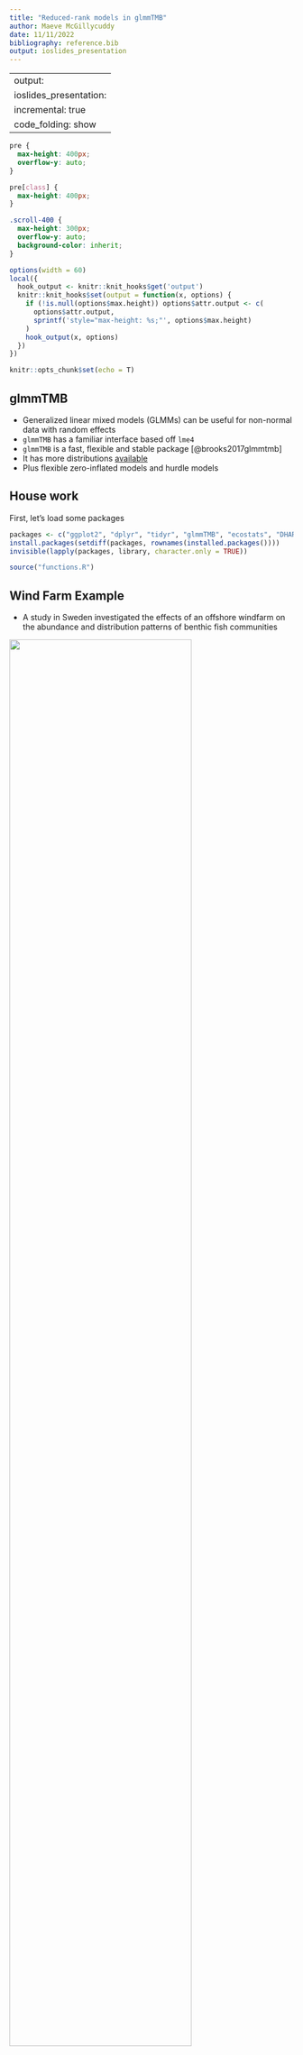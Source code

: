 ```yaml
---
title: "Reduced-rank models in glmmTMB"
author: Maeve McGillycuddy
date: 11/11/2022
bibliography: reference.bib
output: ioslides_presentation
---
```


---
output:
  ioslides_presentation:
    incremental: true
    code_folding: show
---


```css
pre {
  max-height: 400px;
  overflow-y: auto;
}

pre[class] {
  max-height: 400px;
}
```


```css
.scroll-400 {
  max-height: 300px;
  overflow-y: auto;
  background-color: inherit;
}
```



```r
options(width = 60)
local({
  hook_output <- knitr::knit_hooks$get('output')
  knitr::knit_hooks$set(output = function(x, options) {
    if (!is.null(options$max.height)) options$attr.output <- c(
      options$attr.output,
      sprintf('style="max-height: %s;"', options$max.height)
    )
    hook_output(x, options)
  })
})
```

```r
knitr::opts_chunk$set(echo = T)
```

## glmmTMB

- Generalized linear mixed models (GLMMs) can be useful for non-normal data with random effects
- $\texttt{glmmTMB}$ has a familiar interface based off $\texttt{lme4}$ 
- $\texttt{glmmTMB}$ is a fast, flexible and stable package [@brooks2017glmmtmb]
- It has more distributions [available](https://rdrr.io/cran/glmmTMB/man/nbinom2.html)
- Plus flexible zero-inflated models and hurdle models

## House work

First, let's load some packages 
```r
packages <- c("ggplot2", "dplyr", "tidyr", "glmmTMB", "ecostats", "DHARMa")
install.packages(setdiff(packages, rownames(installed.packages()))) 
invisible(lapply(packages, library, character.only = TRUE))

source("functions.R")
```

## Wind Farm Example

- A study in Sweden investigated the effects of an offshore windfarm on the abundance and distribution patterns of benthic fish communities

<div class="centered">
![](images/windfarm.jpg){width=80%}
</div>
 

## Wind Farm Example

The wind farm data is in the ecostats package.

```r
wf <- cbind(windFarms$abund, windFarms$X) %>% 
  mutate(ID = 1:nrow(.)) %>% 
  pivot_longer(cols = colnames(windFarms$abund), 
               names_to = "Species",
               values_to = "Abundance")
```

## Wind Farm Example: Study design

```r
head(wf)
```

If you want more information you can find it in the help file:
```r
?windFarms
```

## Wind Farm Example: Data

- Keep stations that were observed in both years
- Remove species that were observed less than 5 times

```r
stat03 <- unique(wf[wf$Year=="2003",]$Station)
stat10 <- unique(wf[wf$Year=="2010",]$Station)
sum_abund <- wf %>%
  filter(Station %in% stat03 ) %>%
  group_by(Species) %>%
  summarise(obs = sum(Abundance > 0) ) %>% 
  ungroup() %>% 
  arrange(-obs) # order from most to least abundant

spp_names <- unique(sum_abund$Species[sum_abund$obs>=5])
wf_data <- wf %>% 
  filter(Species %in% spp_names) %>% 
  mutate(Species = factor(Species, levels = spp_names))
```

## Wind Farm Example: Data
```r
## Boxplot of abundance of species by year and zone
labs=c(0,1,10,100)
wf_boxplot <- wf_data %>% 
  ggplot(aes(x = Year, y = log(Abundance + 1), fill = Zone)) +
  geom_boxplot(outlier.shape = 21)+
  facet_wrap(~ Species, ncol = 3, scales = "free") +
  labs(x = "Year", color  = "Zone", y = "Abundance [log(y+1)-scale]") +
  scale_y_continuous( breaks = log(labs + 1), labels = labs)+
  theme_classic() +
  theme(legend.position="bottom"  ) +
  scale_fill_brewer(palette = "Set2")
```

## Wind Farm Example: Data

```r
wf_boxplot
```

## Wind Farm Example: Why GLMM?


 ![](images/all_9.png){width=100%}


## Generalised Linear Mixed Model
<font size="4"> 
A generalised linear mixed model (GLMM) has the following form:

<!-- $$ g(\boldsymbol{\mu_i}) = \boldsymbol{ X_i \beta} + \boldsymbol{Zb_i}   $$ -->
$$ g(\boldsymbol{\mu}) = \boldsymbol{ X \beta} + \boldsymbol{Zb}   $$
where

* g(.) is a known link function
* $\boldsymbol{X}$ is a $n \times p$ model matrix
* $\boldsymbol{\beta}$ is a $p$-dimensional vector of regression coefficients related to the covariates
* $\boldsymbol{Z}$ is a $n \times q$ model matrix for the $q$-dimensional random effects
* $\boldsymbol{b}$ are multivariate random effects,  $\boldsymbol{b} \sim N(\boldsymbol{0}, \boldsymbol{\Sigma} )$
* $\boldsymbol{y} | \boldsymbol{b} \sim  F(\mu, \phi )$, where F is a member of the exponential family, mean $\boldsymbol{\mu}$, nuisance $\boldsymbol{\phi}$

</font size> 

## Generalised Linear Mixed Model
<font size="4"> 
Consider the joint model of the mean abundance, $\mu_{ijk}$, observed at $i = 1, \ldots, n$ observation, $k = 1,\ldots, l$ stations, for $j = 1, \ldots, p$ species as follows:

$$
g(\mu_{ijk}) = \boldsymbol{x_i'\beta} +  \boldsymbol{x_i'b_{j}^{[x]}}  + {b_{k}^{[s]}} + b_{ij}
$$

* $\boldsymbol{x_i}$ are vectors of covariates relating to intercept, zone, year and the interaction of zone and year
* $\boldsymbol{\beta}$ are vectors of fixed coefficients
* $\boldsymbol{b_{j}^{[x]}} \sim N(\boldsymbol{0}, \boldsymbol{\sigma_x^2I})$
* ${b_{k}^{[s]}}  \sim N(0, \sigma^2_s)$
* $\boldsymbol{b_{i}}  \sim N(\boldsymbol{0}, \Sigma_{sp})$ 

</font>

## GLMM: wind farm 

We assume no prior structure about the correlation across species, i.e., unstructured covariance matrix.

```r
fit.us <- glmmTMB(Abundance ~ Year*Zone + diag(Year*Zone|Species) + 
                 (1 | Station) +
                 (Species + 0|ID),
               wf_data, family = poisson)
```

## GLMM: reduced-rank random effects

A reduced-rank approach to fit a multivariate random effect 

$$b_{ij} = \boldsymbol{\lambda}_j \boldsymbol{u}_{i}$$

where 

- $\boldsymbol{u_i}$ is a vector of $d$ latent variables
- $\boldsymbol{u_i} \sim N(\boldsymbol{0}, \boldsymbol{I})$ 
- $\boldsymbol{\Lambda} =  \left\{\boldsymbol{\lambda}_1^\top, \ldots, \boldsymbol{\lambda}_p\right\}^\top$ are a matrix of factor loadings

This implies $\boldsymbol{b_i} \sim N(\boldsymbol{0}, \boldsymbol{\Lambda}\boldsymbol{\Lambda'})$

## GLMM: reduced-rank model

```r
wf.glmm <- glmmTMB(Abundance ~ Zone*Year + diag(Zone*Year|Species) +
                     (1|Station) + 
                     ### <b>  
                     rr(Species + 0|ID, 2), 
                   ### </b>
                   family = "poisson", data = wf_data,
                   control = glmmTMBControl(start_method = list(method = "res")))
```

- The number after the comma in the rr formula specifies the rank of the variance-covariance matrix of the multivariate random effects.

- The start_method argument in glmmTMBControl() controls the algorithm used for initialising the rr parameters ($\boldsymbol{\lambda}_j$ and $\boldsymbol{u}_{i}$)

## GLMM: summary

```r
summary(wf.glmm)
```

## GLMM: ordination plot

We can visualise the correlations between species from the estimated latent variables and factor loadings from a model without predictors, i.e., an unconstrained ordination plot

```r
wf.glmm.unc <- glmmTMB(Abundance ~  Species + rr(Species + 0 | ID, d = 2),
                       family = "poisson", data = wf_data, 
                       control = glmmTMBControl(start_method = list(method = "res")  ))
```

To get the factor laodings and latent variables for the reduced-rank random effect:
```r
wf.unc.fl.b <- extract.rr.par(wf.glmm.unc)
unc.wf.b <- as.data.frame(wf.unc.fl.b$b)
unc.wf.b$ID <- rownames(unc.wf.b)
unc.wf.fl <-  as.data.frame(wf.unc.fl.b$fl)
```


## GLMM: ordination plot

```r
cnms <- wf.glmm.unc$modelInfo$reTrms[["cond"]]$cnms
labels <- gsub("Species", "", cnms$ID)
names(unc.wf.b)[1:ncol(unc.wf.fl)] <- paste0("LV", 1:ncol(unc.wf.fl))

zone_col <- wf_data %>%
  select(ID, Zone, Year) %>%
  distinct() %>%
  mutate(ID = as.character(ID))

unc.wf.b <- left_join(unc.wf.b, zone_col, by = "ID")

ordi.plot <- ggplot(unc.wf.b) +
  geom_point(aes(x = LV1, y = LV2, color = Zone, shape = Year) , size = 2) +
  geom_text(data = unc.wf.fl, aes(x = V1, y = V2, label = labels),  colour="dark grey") +
  theme_classic() +
  labs(x = "Latent variable 1", y = "Latent variable 2")+
  scale_color_brewer(palette = "Dark2")

```


## GLMM: ordination plot

```r
ordi.plot
```

## GLMM: ordination plot

We can compare the unconstrained ordination plot to a residual ordination plot, i.e., after including zone, year, their interaction and station in the model.  

<div class="centered">
 ![](images/wf_ordiplot_2.png){width=80%}
</div>

## Random slopes model

<div class="centered">
 ![](images/meme_slopes.jpg){width=80%}
</div>

## Random slopes model example: PIRLS

- Fit a random slopes model with heaps of slopes

- Literacy of students across the world (PIRLS)

- We are interested in the effect of the interaction between economic disadvantage and the size of the school library. 

- Allow the interaction to vary by country

## Global literacy - PIRLS 

<font size="4">

Consider the model of overall literacy score, $y_{ijk}$, for student $i = 1, \ldots, n$, in school $j = 1,\ldots, l$ and country $k = 1, \ldots, p$ as follows:

$$
y_{ijk} = \boldsymbol{x_j'\beta} +  {b_{j}^{[s]}}  + \boldsymbol{x_j'b_{jk}^{[rr]}}  + \epsilon_{ijk}
$$

* $\boldsymbol{x_j}$ are vectors of covariates relating to school factors
* $\boldsymbol{\beta}$ are vectors of fixed coefficients
* ${b_{j}^{[s]}}  \sim N(0, \sigma^2_s)$
* $\boldsymbol{b_{j}^{[rr]}}  \sim N(\boldsymbol{0}, \boldsymbol{\Lambda \Lambda'})$  where $\boldsymbol{\Lambda}$ is the full matrix of factor loadings.
* $\epsilon_{ijk} \sim N(0, \sigma^2)$ 

</font>

## PIRLS: reduced-rank model

This may take a little longer to fit 

```r
load("data/pirls_data.RData")

fit.rr <- glmmTMB(Overall ~  Size_lib*Eco_disad +
                    (1 |School) +
                    rr(Size_lib*Eco_disad | Country, 3),
                  data = pirls,
                  family = gaussian(),
                  control = glmmTMBControl(optCtrl=list(iter.max=1e5,eval.max=1e3),
                                           start_method = list(method = "res")))

```


## PIRLS: reduced-rank estimates


 ![](images/pirls_new_colours.jpg){width=100%}
 
 
 
## PIRLS: random slopes plot


 ![](images/pirls_interaction_with_sd2.png){width=100%}

```r
### names for random effect terms, e.g. (x | group)
cnms <- fit.rr$modelInfo$reTrms[["cond"]]$cnms   ## list of terms, i.e. names of x
flist <- fit.rr$modelInfo$reTrms[["cond"]]$flist ## list of grouping variables
levs <- lapply(flist, levels) # levels of group
# (nb is the number of levels in group)
nb <- vapply(fit.rr$modelInfo$reStruc$condReStruc, function(x) x$blockReps, numeric(1)) ## number of blocks per RE (may != nlevs in some cases)

## Note: b is the name for all latent variables in the model, i.e., all random effects in the model
## u.rr will refer to the latent variables of rr block
## Then the estimates of the rr random effect are b.rr = lambda * u.rr
## lambda is a (nc x d) matrix of factor loadings (nc is the number of levels in x, i.e. school vars)
## where U ~ N(0, 1) and u.rr is (nb x d) matrix
block.rr <- 2
fl <- fit.rr$obj$env$report(fit.rr$fit$parfull)$fact_load[[block.rr]]
rownames(fl) = cnms[[block.rr]]
u.rr <- ranef(fit.rr)$cond[[block.rr]][,1:ncol(fl)]
b.rr <- fl %*% t(u.rr)
b.rr.long <- as.data.frame(b.rr) %>%
  rownames_to_column("Coefficient") %>%
  pivot_longer(cols = -Coefficient, names_to = c("Country"), values_to = "lu" )

## Get standard deviations of params - Square root of the diagonal of the hessian matrix.
s1 <- TMB::sdreport(fit.rr$obj,  getJointPrecision = TRUE)
## s1 has all params (beta, theta etc), but we only want b
s1.b <- s1$jointPrecision[rownames(s1$jointPrecision)=="b", colnames(s1$jointPrecision)=="b"]
h.b.inv <- solve(s1.b) # inverse matrix of all bs
bseq <- split.bseq(fit.rr) ### provides split of bs by random effect
b.cols <- split( 1:ncol(h.b.inv), bseq) # column numbers split by random effects
h.inv.block.rr <- h.b.inv[b.cols[[block.rr]], b.cols[[block.rr]]] ## us for rr block
### u.rr has (nb x d) estimates so only need (nb x d) X (nb x d) matrix (the remaining are set to zero)
u.rr.dim <-  nrow(u.rr) * ncol(fl)
h.inv.u.rr <- h.inv.block.rr[1:u.rr.dim, 1:u.rr.dim]

## Get standard errors of the estimates of lambda * u by
## Var[Lu] = L u L' where L is matrix of lambdas i.e., factor loadings
## Create L matrix, where L is (nc x nb) x (nb x d)
I <- diag( rep(1,  nb[[block.rr]] ) ) ## Identity matrix
L <- kronecker(I, (fl)) ## factor loadings on diagonal
rownames(L) <- rep( rownames(fl), nb[[block.rr]] )
H.l.u <- L %*% h.inv.u.rr %*% t(L)
sd.lu <- sqrt( diag(H.l.u) )
sd.lu <- data.frame( rownames(H.l.u), sd.lu)
nam.grp <- rep( levs$Country, each = nrow(fl) )
sd.re <- cbind( sd.lu, nam.grp )
names(sd.re) <- c("Coefficient", "sd.lu", "Country")
ranef.rr <- left_join(b.rr.long, sd.re, by = intersect(names(b.rr.long), names(sd.re))) ## include std errors to estimates

pirls.plot.rr <- ranef.rr ### data frame for plot of rr
## Fix labels, order and levels of Coefficient
### Change coefficient labels to be succinct
coef_labels <- c("(Intercept)", "More than 5,000 Books", "501-5,000 Books",  "No Library",
                 "11 to 25%", "26 to 50%",  "More than 50%", "More than 5,000 Books: 11 to 25%",
                 "501-5,000 Books: 11 to 25%", "No Library: 11 to 25%", "More than 5,000 Books: 26 to 50%",
                 "501-5,000 Books: 26 to 50%", "No Library: 26 to 50%", "More than 5,000 Books: More than 50%",
                 "501-5,000 Books: More than 50%", "No Library: More than 50%")
coef_order <- c("(Intercept)", "No Library",  "501-5,000 Books", "More than 5,000 Books",
                "11 to 25%", "26 to 50%",  "More than 50%", "No Library: 11 to 25%", "No Library: 26 to 50%", "No Library: More than 50%",
                "501-5,000 Books: 11 to 25%", "501-5,000 Books: 26 to 50%", "501-5,000 Books: More than 50%",
                "More than 5,000 Books: 11 to 25%", "More than 5,000 Books: 26 to 50%", "More than 5,000 Books: More than 50%")
coef_plot_labels <- c("(Intercept)", "No Library",  "501-5,000 Books", "More than 5,000 Books", "11 to 25%", "26 to 50%",  "More than 50%",
                      "No Library: \n 11 to 25%", "No Library: \n 26 to 50%", "No Library: \n More than 50%",
                      "501-5,000 Books: \n 11 to 25%", "501-5,000 Books: \n 26 to 50%", "501-5,000 Books: \n More than 50%",
                      "More than 5,000 Books: \n 11 to 25%", "More than 5,000 Books: \n 26 to 50%", "More than 5,000 Books: \n More than 50%")
### Highlight two countries
country1 <- "Bulgaria"
country2 <- "Georgia"
pirls.plot.rr$Coefficient_plot <- plyr::mapvalues(pirls.plot.rr$Coefficient, from = unique(pirls.plot.rr$Coefficient), to = coef_labels)
pirls.plot.rr <- pirls.plot.rr %>%
  mutate(Coefficient_plot = factor(Coefficient_plot, levels = coef_order, ordered = T),
         Country = factor(Country, levels = sort(unique(ranef.rr$Country)), ordered = T),
         highlight_c = case_when(Country == country1 ~ "colour 1",
                                 Country == country2 ~ "colour 2",
                                 TRUE ~ "colour"),
         highlight_c = factor(highlight_c, ordered = T))
pirls.plot.rr$Coefficient_plot_labels = plyr::mapvalues(pirls.plot.rr$Coefficient_plot, from = coef_order, to = coef_plot_labels)

plot.rr <- ggplot(pirls.plot.rr,
                  aes(x = reorder(Country, desc(Country))  ,
                      y = lu,
                      colour = (highlight_c))) +
  geom_point() +
  geom_linerange(aes(ymin = lu - 1.96*sd.lu, ymax = lu + 1.96*sd.lu)) +
  geom_hline(yintercept = 0, linetype  = "dashed") +
  facet_grid(~ factor(Coefficient_plot_labels, ordered = T), scales = "free") +
  coord_flip() + theme_mine() +
  xlab("Country")+
  ylab("Estimate") +
  theme( axis.text.y = element_text( size = 12),
         axis.text.x = element_text( size = 10),
         strip.text.x = element_text(size=12, angle=90, hjust = 0, vjust =0.5),
         legend.position="none",
         axis.title.x = element_text( size = 14),
         axis.title.y = element_text( size = 14))+
  scale_color_manual(values  = c("#000000", "#0033FF", "#0A7527" )) +
  scale_y_continuous(n.breaks = 4)
plot.rr
```

## References  {.allowframebreaks}
<font size="4">
